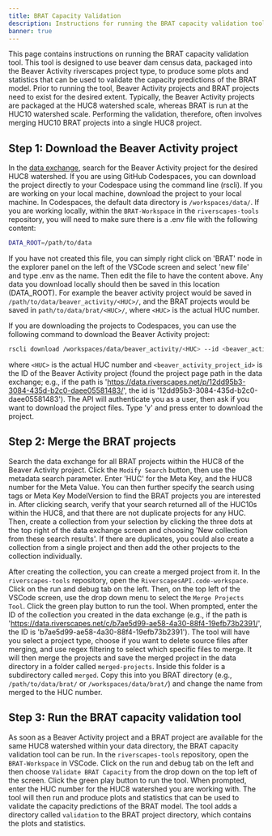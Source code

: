 ```yaml
---
title: BRAT Capacity Validation
description: Instructions for running the BRAT capacity validation tool.
banner: true
---
```


This page contains instructions on running the BRAT capacity validation tool. This tool is designed to use beaver dam census data, packaged into the Beaver Activity riverscapes project type, to produce some plots and statistics that can be used to validate the capacity predictions of the BRAT model. Prior to running the tool, Beaver Activity projects and BRAT projects need to exist for the desired extent. Typically, the Beaver Activity projects are packaged at the HUC8 watershed scale, whereas BRAT is run at the HUC10 watershed scale. Performing the validation, therefore, often involves merging HUC10 BRAT projects into a single HUC8 project.

## Step 1: Download the Beaver Activity project

In the [data exchange](https://data.riverscapes.net), search for the Beaver Activity project for the desired HUC8 watershed. If you are using GitHub Codespaces, you can download the project directly to your Codespace using the command line (rscli). If you are working on your local machine, download the project to your local machine. In Codespaces, the default data directory is `/workspaces/data/`. If you are working locally, within the `BRAT-Workspace` in the `riverscapes-tools` repository, you will need to make sure there is a .env file with the following content:

```bash
DATA_ROOT=/path/to/data
```

If you have not created this file, you can simply right click on 'BRAT' node in the explorer panel on the left of the VSCode screen and select 'new file' and type .env as the name. Then edit the file to have the content above. Any data you download locally should then be saved in this location (DATA_ROOT). For example the beaver activity project would be saved in `/path/to/data/beaver_activity/<HUC>/`, and the BRAT projects would be saved in `path/to/data/brat/<HUC>/`, where `<HUC>` is the actual HUC number.

If you are downloading the projects to Codespaces, you can use the following command to download the Beaver Activity project:

```bash
rscli download /workspaces/data/beaver_activity/<HUC> --id <beaver_activity_project_id>
```

where `<HUC>` is the actual HUC number and `<beaver_activity_project_id>` is the ID of the Beaver Activity project (found the project page path in the data exchange; e.g., if the path is 'https://data.riverscapes.net/p/12dd95b3-3084-435d-b2c0-daee05581483/', the id is '12dd95b3-3084-435d-b2c0-daee05581483'). The API will authenticate you as a user, then ask if you want to download the project files. Type 'y' and press enter to download the project.

## Step 2: Merge the BRAT projects

Search the data exchange for all BRAT projects within the HUC8 of the Beaver Activity project. Click the `Modify Search` button, then use the metadata search parameter. Enter 'HUC' for the Meta Key, and the HUC8 number for the Meta Value. You can then further specify the search using tags or Meta Key ModelVersion to find the BRAT projects you are interested in. After clicking search, verify that your search returned all of the HUC10s within the HUC8, and that there are not duplicate projects for any HUC. Then, create a collection from your selection by clicking the three dots at the top right of the data exchange screen and choosing 'New collection from these search results'. If there are duplicates, you could also create a collection from a single project and then add the other projects to the collection individually. 

After creating the collection, you can create a merged project from it. In the `riverscapes-tools` repository, open the `RiverscapesAPI.code-workspace`. Click on the run and debug tab on the left. Then, on the top left of the VSCode screen, use the drop down menu to select the `Merge Projects Tool`. Click the green play button to run the tool. When prompted, enter the ID of the collection you created in the data exchange (e.g., if the path is 'https://data.riverscapes.net/c/b7ae5d99-ae58-4a30-88f4-19efb73b2391/', the ID is 'b7ae5d99-ae58-4a30-88f4-19efb73b2391'). The tool will have you select a project type, choose if you want to delete source files after merging, and use regex filtering to select which specific files to merge. It will then merge the projects and save the merged project in the data directory in a folder called `merged-projects`. Inside this folder is a subdirectory called `merged`. Copy this into you BRAT directory (e.g., `/path/to/data/brat/` or `/workspaces/data/brat/`) and change the name from merged to the HUC number.

## Step 3: Run the BRAT capacity validation tool

As soon as a Beaver Activity project and a BRAT project are available for the same HUC8 watershed within your data directory, the BRAT capacity validation tool can be run. In the `riverscapes-tools` repository, open the `BRAT-Workspace` in VSCode. Click on the run and debug tab on the left and then choose `Validate BRAT Capacity` from the drop down on the top left of the screen. Click the green play button to run the tool. When prompted, enter the HUC number for the HUC8 watershed you are working with. The tool will then run and produce plots and statistics that can be used to validate the capacity predictions of the BRAT model. The tool adds a directory called `validation` to the BRAT project directory, which contains the plots and statistics. 

<Youtube embedID="t0hVw0VXdQU" caption="Brat Capacity Validation" />